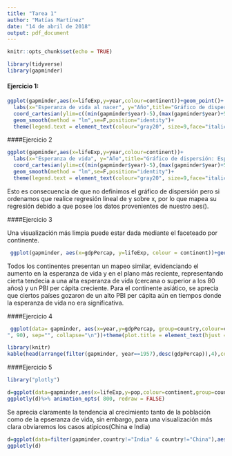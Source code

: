 ```yaml
---
title: "Tarea 1"
author: "Matías Martínez"
date: "14 de abril de 2018"
output: pdf_document
---
```


```r
knitr::opts_chunk$set(echo = TRUE)
```

```r
library(tidyverse)
library(gapminder)
```


#### Ejercicio 1:

```r
ggplot(gapminder,aes(x=lifeExp,y=year,colour=continent))+geom_point()+
  labs(x="Esperanza de vida al nacer", y="Año",title="Gráfico de dispersión: Esperanza de vida",caption=paste0(strwrap("Se aprecia un notorio aumento en la esperanza de vida y mediante regresion lineal se denotan los diferentes ritmos correspondientes a cada continente.", 100), sep="", collapse="\n"))+
  coord_cartesian(ylim=c((min(gapminder$year)-5),(max(gapminder$year)+5))) +
  geom_smooth(method = "lm",se=F,position="identity")+ 
  theme(legend.text = element_text(colour="gray20", size=9,face="italic"),plot.title = element_text(hjust = 0.5,colour="slateblue4",size=18,face="italic"),plot.caption=element_text(size=8, hjust=0, margin=margin(t=15)))
```

####Ejercicio 2 

```r
ggplot(gapminder,aes(x=lifeExp,y=year,colour=continent))+
  labs(x="Esperanza de vida", y="Año",title="Gráfico de dispersión: Esperanza de vida",caption=paste0(strwrap("Se aprecia un notorio aumento en la esperanza de vida y mediante regresion lineal se denotan los diferentes ritmos correspondientes a cada continente.", 100), sep="", collapse="\n"))+
  coord_cartesian(ylim=c((min(gapminder$year)-5),(max(gapminder$year)+5))) +
  geom_smooth(method = "lm",se=F,position="identity")+ 
  theme(legend.text = element_text(colour="gray20", size=9,face="italic"),plot.title = element_text(hjust = 0.5,colour="slateblue4",size=18,face="italic"),plot.caption=element_text(size=8, hjust=0, margin=margin(t=15)))
```


Esto es consecuencia de que no definimos el gráfico de dispersión pero si ordenamos que realice regresión lineal de y sobre x, por lo que mapea su regresión debido a que posee los datos provenientes de nuestro aes().

####Ejercicio 3 

Una visualización más limpia puede estar dada mediante el faceteado por continente. 

```r
 ggplot(gapminder, aes(x=gdpPercap, y=lifeExp, colour = continent))+geom_point()+facet_wrap(~continent)+labs(x="PBI per cápita en US$",y="Esperanza de vida en años", title="Gráfico de dispersión faceteado por continente.")+theme(plot.title = element_text(hjust = 0.5,colour="indianred4",size=17,face="italic"))
```

Todos los continentes presentan un mapeo similar, evidenciando el aumento en la esperanza de vida y en el plano más reciente, representando cierta tendecia a una alta esperanza de vida (cercana o superior a los 80 años) y un PBI per cápita creciente. Para el continente asiático, se aprecia que ciertos países gozaron de un alto PBI per cápita aún en tiempos donde la esperanza de vida no era significativa.


####Ejercicio 4


```r
 ggplot(data= gapminder, aes(x=year,y=gdpPercap, group=country,colour=continent))+geom_line(size = .3) + theme_bw() +facet_wrap(~continent)+labs(x="Año",y="PBI per cápita en US$", title="Gráfico de lineas: PBI per cápita en el tiempo", caption=paste0(strwrap("Es de apreciar la tendencia a crecimiento en el PBI per cápita presente en todos los continentes, no obstante, se distingue el caso de Kuwait (Asia) y su abrupta caída.
", 90), sep="", collapse="\n"))+theme(plot.title = element_text(hjust = 0.5,colour="lightgoldenrod4",size=17,face="italic"))+scale_color_brewer(palette="Dark2")
```

```r
library(knitr)
kable(head(arrange(filter(gapminder, year==1957),desc(gdpPercap)),4),colnames=c("País","Continente","Año","Esperanza de Vida","Población","PBI per cápita"),format="markdown",caption="Países con mayor PBI per cápita, 1957",, format.args = list( decimal.mark = ","))
```


####Ejercicio 5
```r
library("plotly")
```
```r
d=ggplot(data=gapminder,aes(x=lifeExp,y=pop,colour=continent,group=country))+geom_point(aes(frame=year),size=2.1)+labs(x="Esperanza de vida",y="Poblacíon",title="Gráfico de dispersíón: Esperanza de vida según población")+theme(plot.title = element_text(hjust = 0.5,colour="rosybrown4",size=15,face="italic"))
ggplotly(d)%>% animation_opts( 800, redraw = FALSE)
```

Se aprecia claramente la tendencia al crecimiento tanto de la población como de la epseranza de vida, sin embargo, para una visualización más clara obviaremos los casos atipicos(China e India)

```r
d=ggplot(data=filter(gapminder,country!="India" & country!="China"),aes(x=lifeExp,y=pop,colour=continent,group=country))+geom_point(aes(frame=year),size=2.1)+labs(x="Esperanza de vida",y="Poblacíon",title="Gráfico de dispersíón: Esperanza de vida según población")+theme(plot.title = element_text(hjust = 0.5,colour="palegreen4",size=15,face="italic"))
ggplotly(d)
```

